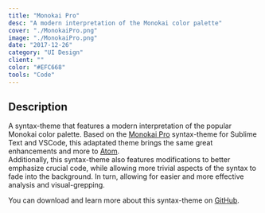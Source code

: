 ```yaml
---
title: "Monokai Pro"
desc: "A modern interpretation of the Monokai color palette"
cover: "./MonokaiPro.png"
image: "./MonokaiPro.png"
date: "2017-12-26"
category: "UI Design"
client: ""
color: "#EFC668"
tools: "Code"
---
```


## Description

A syntax-theme that features a modern interpretation of the popular Monokai color palette. Based on the [Monokai Pro](https://www.monokai.pro/) syntax-theme for Sublime Text and VSCode, this adaptated theme brings the same great enhancements and more to [Atom](https://atom.io).  
Additionally, this syntax-theme also features modifications to better emphasize crucial code, while allowing more trivial aspects of the syntax to fade into the background. In turn, allowing for easier and more effective analysis and visual-grepping.  

You can download and learn more about this syntax-theme on [GitHub](https://github.com/tterb/atomic-monokai-pro-syntax).